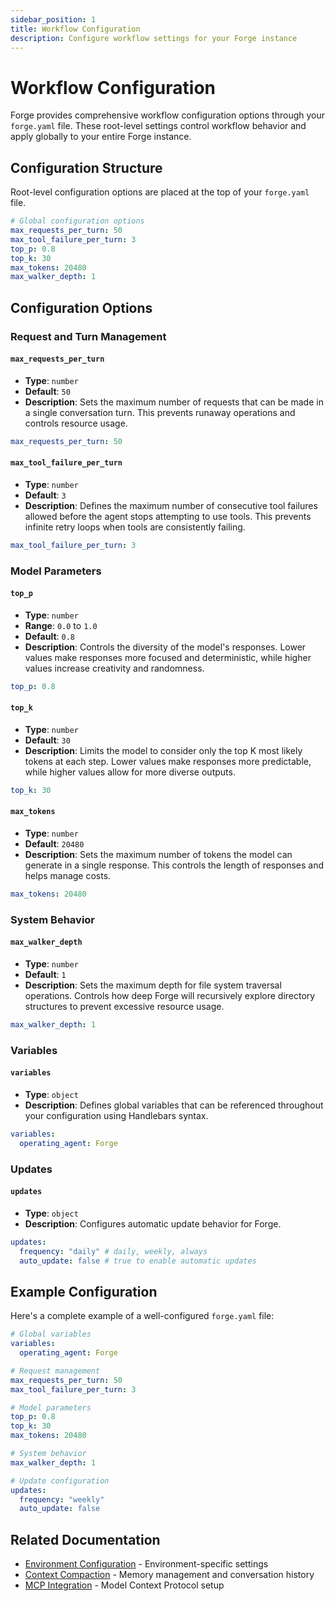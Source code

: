 ```yaml
---
sidebar_position: 1
title: Workflow Configuration
description: Configure workflow settings for your Forge instance
---
```



# Workflow Configuration

Forge provides comprehensive workflow configuration options through your `forge.yaml` file. These root-level settings control workflow behavior and apply globally to your entire Forge instance.

## Configuration Structure

Root-level configuration options are placed at the top of your `forge.yaml` file.

```yaml
# Global configuration options
max_requests_per_turn: 50
max_tool_failure_per_turn: 3
top_p: 0.8
top_k: 30
max_tokens: 20480
max_walker_depth: 1
```

## Configuration Options

### Request and Turn Management

#### `max_requests_per_turn`

- **Type**: `number`
- **Default**: `50`
- **Description**: Sets the maximum number of requests that can be made in a single conversation turn. This prevents runaway operations and controls resource usage.

```yaml
max_requests_per_turn: 50
```

#### `max_tool_failure_per_turn`

- **Type**: `number`
- **Default**: `3`
- **Description**: Defines the maximum number of consecutive tool failures allowed before the agent stops attempting to use tools. This prevents infinite retry loops when tools are consistently failing.

```yaml
max_tool_failure_per_turn: 3
```

### Model Parameters

#### `top_p`

- **Type**: `number`
- **Range**: `0.0` to `1.0`
- **Default**: `0.8`
- **Description**: Controls the diversity of the model's responses. Lower values make responses more focused and deterministic, while higher values increase creativity and randomness.

```yaml
top_p: 0.8
```

#### `top_k`

- **Type**: `number`
- **Default**: `30`
- **Description**: Limits the model to consider only the top K most likely tokens at each step. Lower values make responses more predictable, while higher values allow for more diverse outputs.

```yaml
top_k: 30
```

#### `max_tokens`

- **Type**: `number`
- **Default**: `20480`
- **Description**: Sets the maximum number of tokens the model can generate in a single response. This controls the length of responses and helps manage costs.

```yaml
max_tokens: 20480
```

### System Behavior

#### `max_walker_depth`

- **Type**: `number`
- **Default**: `1`
- **Description**: Sets the maximum depth for file system traversal operations. Controls how deep Forge will recursively explore directory structures to prevent excessive resource usage.

```yaml
max_walker_depth: 1
```

### Variables

#### `variables`

- **Type**: `object`
- **Description**: Defines global variables that can be referenced throughout your configuration using Handlebars syntax.

```yaml
variables:
  operating_agent: Forge
```

### Updates

#### `updates`

- **Type**: `object`
- **Description**: Configures automatic update behavior for Forge.

```yaml
updates:
  frequency: "daily" # daily, weekly, always
  auto_update: false # true to enable automatic updates
```

## Example Configuration

Here's a complete example of a well-configured `forge.yaml` file:

```yaml
# Global variables
variables:
  operating_agent: Forge

# Request management
max_requests_per_turn: 50
max_tool_failure_per_turn: 3

# Model parameters
top_p: 0.8
top_k: 30
max_tokens: 20480

# System behavior
max_walker_depth: 1

# Update configuration
updates:
  frequency: "weekly"
  auto_update: false
```

## Related Documentation

- [Environment Configuration](./environment-configuration.mdx) - Environment-specific settings
- [Context Compaction](./context-compaction.mdx) - Memory management and conversation history
- [MCP Integration](./mcp-integration.mdx) - Model Context Protocol setup
